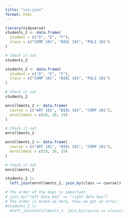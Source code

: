 ```yaml
---
title: "ica-join"
format: html
---
```


```r
library(tidyverse)
students_2 <- data.frame(
  student = c("D", "E", "F"),
  class = c("COMP 101", "BIOL 101", "POLI 101")
)

# Check it out
students_2
```

```r
students_2 <- data.frame(
  student = c("D", "E", "F"),
  class = c("COMP 101", "BIOL 101", "POLI 101")
)

# Check it out
students_2
```

```r
enrollments_2 <- data.frame(
  course = c("ART 101", "BIOL 101", "COMP 101"),
  enrollment = c(18, 20, 19)
)

# Check it out
enrollments_2
```

```r
enrollments_2 <- data.frame(
  course = c("ART 101", "BIOL 101", "COMP 101"),
  enrollment = c(18, 20, 19)
)

# Check it out
enrollments_2
```


```r
students_2 |> 
  left_join(enrollments_2, join_by(class == course))
```

```r
# The order of the keys is important:
# join_by("left data key" == "right data key")
# The order is mixed up here, thus we get an error:
#students_2 |> 
  #left_join(enrollments_2, join_by(course == class))
```



